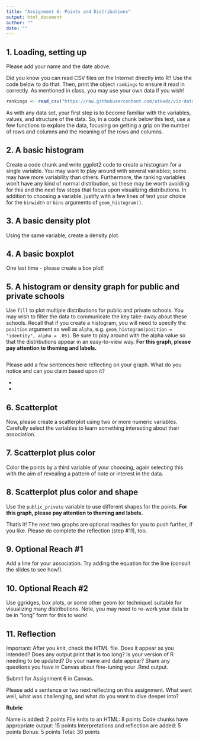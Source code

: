 ```yaml
---
title: "Assignment 6: Points and Distributions"
output: html_document
author: ""
date: ""
---
```


## 1. Loading, setting up

Please add your name and the date above. 

Did you know you can read CSV files on the Internet directly into R? Use the code below to do that. Then, print the object `rankings` to ensure it read in correctly. As mentioned in class, you may use your own data if you wish!

```r
rankings <- read_csv("https://raw.githubusercontent.com/utkeds/viz-data-using-r/master/us-news-rankings-2020-processed.csv")
```
As with any data set, your first step is to become familiar with the variables, values, and structure of the data. So, in a code chunk below this text, use a few functions to explore the data, focusing on getting a grip on the number of rows and columns and the meaning of the rows and columns. 

## 2. A basic histogram

Create a code chunk and write ggplot2 code to create a histogram for a single variable. You may want to play around with several variables; some may have more variability than others. Furthermore, the ranking variables won't have any kind of normal distribution, so these may be worth avoiding for this and the next few steps that focus upon visualizing distributions. In addition to choosing a variable. justify with a few lines of text your choice for the `binwidth` or `bins` arguments of `geom_histogram()`. 

## 3. A basic density plot

Using the same variable, create a density plot. 

## 4. A basic boxplot

One last time - please create a box plot!

## 5. A histogram or density graph for public and private schools

Use `fill` to plot multiple distributions for public and private schools. You may wish to filter the data to communicate the key take-away about these schools. Recall that if you create a histogram, you will need to specify the `position` argument as well as `alpha`, e.g. `geom_histogram(position = "identity", alpha = .05)`. Be sure to play around with the alpha value so that the distributions appear in an easy-to-view way. **For this graph, please pay attention to theming and labels.**

```r

```

Please add a few sentences here reflecting on your graph. What do you notice and can you claim based upon it?

- 
- 

## 6. Scatterplot

Now, please create a scatterplot using two or more numeric variables. Carefully select the variables to learn something interesting about their association.

## 7. Scatterplot plus color

Color the points by a third variable of your choosing, again selecting this with the aim of revealing a pattern of note or interest in the data.

## 8. Scatterplot plus color and shape

Use the `public_private` variable to use different shapes for the points. **For this graph, please pay attention to theming and labels.**

That's it! The next two graphs are optional reaches for you to push further, if you like. Please do complete the reflection (step #11), too.

## 9. Optional Reach #1

Add a line for your association. Try adding the equation for the line (consult the slides to see how!).

## 10. Optional Reach #2

Use ggridges, box plots, or some other geom (or technique) suitable for visualizing many distributions. Note, you may need to re-work your data to be in "long" form for this to work!


## 11. Reflection

Important: After you knit, check the HTML file. Does it appear as you intended? Does any output print that is too long? Is your version of R needing to be updated? Do your name and date appear? Share any questions you have in Canvas about fine-tuning your .Rmd output.

Submit for Assignment 6 in Canvas. 

Please add a sentence or two next reflecting on this assignment. What went well, what was challenging, and what do you want to dive deeper into?

**Rubric**

Name is added: 2 points
File knits to an HTML: 8 points
Code chunks have appropriate output: 15 points
Interpretations and reflection are added: 5 points
Bonus: 5 points
Total: 30 points